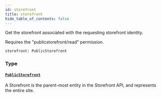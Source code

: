 ```yaml
---
id: storefront
title: storefront
hide_table_of_contents: false
---
```



Get the storefront associated with the requesting storefront identity.
            
Requires the "publicstorefront/read" permission.

```graphql
storefront: PublicStorefront
```


### Type

#### [`PublicStorefront`](/developers/demandhq-apis/storefront-api/graphql/reference/objects/public-storefront)

A Storefront is the parent-most entity in the Storefront API, and represents the entire site.




